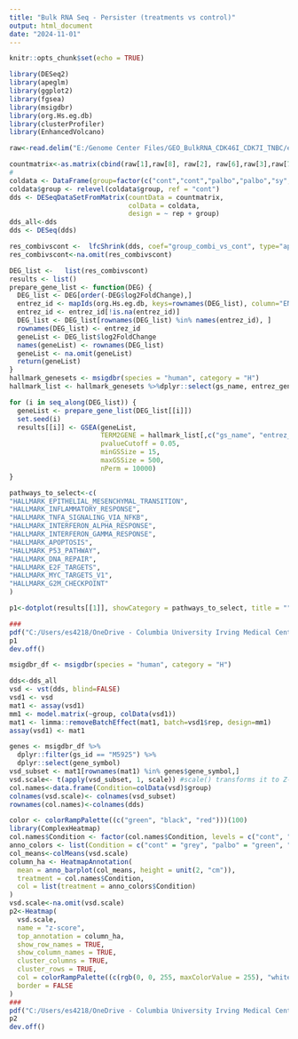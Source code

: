 ---
title: "Bulk RNA Seq - Persister (treatments vs control)"
output: html_document
date: "2024-11-01"
---

```{r setup, include=FALSE}
knitr::opts_chunk$set(echo = TRUE)
```

```{r Library}
library(DESeq2) 
library(apeglm) 
library(ggplot2)
library(fgsea)
library(msigdbr)
library(org.Hs.eg.db) 
library(clusterProfiler) 
library(EnhancedVolcano)
```

```{r DEG}
raw<-read.delim("E:/Genome Center Files/GEO_BulkRNA_CDK46I_CDK7I_TNBC/est_counts_genes_kallisto.txt", header=TRUE, row.names=1)

countmatrix<-as.matrix(cbind(raw[1],raw[8], raw[2], raw[6],raw[3],raw[7], raw[5], raw[4]))
#
coldata <- DataFrame(group=factor(c("cont","cont","palbo","palbo","sy","sy","combi","combi")),rep=factor(c("batch1","batch2","batch1","batch3","batch3","batch2","batch1","batch2")))
coldata$group <- relevel(coldata$group, ref = "cont")
dds <- DESeqDataSetFromMatrix(countData = countmatrix,
                              colData = coldata, 
                              design = ~ rep + group)
dds_all<-dds
dds <- DESeq(dds)

res_combivscont <-  lfcShrink(dds, coef="group_combi_vs_cont", type="apeglm")
res_combivscont<-na.omit(res_combivscont)
```

```{r GSEA}
DEG_list <-   list(res_combivscont)
results <- list()
prepare_gene_list <- function(DEG) {
  DEG_list <- DEG[order(-DEG$log2FoldChange),]
  entrez_id <- mapIds(org.Hs.eg.db, keys=rownames(DEG_list), column="ENTREZID", keytype="SYMBOL")
  entrez_id <- entrez_id[!is.na(entrez_id)]
  DEG_list <- DEG_list[rownames(DEG_list) %in% names(entrez_id), ]
  rownames(DEG_list) <- entrez_id
  geneList <- DEG_list$log2FoldChange
  names(geneList) <- rownames(DEG_list)
  geneList <- na.omit(geneList)
  return(geneList)
}
hallmark_genesets <- msigdbr(species = "human", category = "H")
hallmark_list <- hallmark_genesets %>%dplyr::select(gs_name, entrez_gene, gene_symbol)

for (i in seq_along(DEG_list)) {
  geneList <- prepare_gene_list(DEG_list[[i]])
  set.seed(i)
  results[[i]] <- GSEA(geneList,
                       TERM2GENE = hallmark_list[,c("gs_name", "entrez_gene")],
                       pvalueCutoff = 0.05, 
                       minGSSize = 15,
                       maxGSSize = 500,
                       nPerm = 10000)
}
```

```{r GSEA Dotplot}
pathways_to_select<-c(
"HALLMARK_EPITHELIAL_MESENCHYMAL_TRANSITION",
"HALLMARK_INFLAMMATORY_RESPONSE",
"HALLMARK_TNFA_SIGNALING_VIA_NFKB",
"HALLMARK_INTERFERON_ALPHA_RESPONSE",
"HALLMARK_INTERFERON_GAMMA_RESPONSE",
"HALLMARK_APOPTOSIS",
"HALLMARK_P53_PATHWAY",
"HALLMARK_DNA_REPAIR",
"HALLMARK_E2F_TARGETS",
"HALLMARK_MYC_TARGETS_V1",
"HALLMARK_G2M_CHECKPOINT"
)

p1<-dotplot(results[[1]], showCategory = pathways_to_select, title = "" , split=".sign") + facet_grid(.~.sign)

###
pdf("C:/Users/es4218/OneDrive - Columbia University Irving Medical Center/1-5. CDK4i+CDK7i bresat cancer/RNA Seq/RNA Seq - TNBC CDK46i, CDK7i Persister/dotplot.pdf", width = 6, height = 6)
p1
dev.off()
```

```{r heatmap}
msigdbr_df <- msigdbr(species = "human", category = "H")

dds<-dds_all
vsd <- vst(dds, blind=FALSE)
vsd1 <- vsd
mat1 <- assay(vsd1)
mm1 <- model.matrix(~group, colData(vsd1))
mat1 <- limma::removeBatchEffect(mat1, batch=vsd1$rep, design=mm1)
assay(vsd1) <- mat1

genes <- msigdbr_df %>%
  dplyr::filter(gs_id == "M5925") %>%
  dplyr::select(gene_symbol)
vsd_subset <- mat1[rownames(mat1) %in% genes$gene_symbol,]
vsd.scale<- t(apply(vsd_subset, 1, scale)) #scale() transforms it to Z-scale
col.names<-data.frame(Condition=colData(vsd)$group) 
colnames(vsd.scale)<- colnames(vsd_subset)
rownames(col.names)<-colnames(dds)

color <- colorRampPalette((c("green", "black", "red")))(100)
library(ComplexHeatmap)
col.names$Condition <- factor(col.names$Condition, levels = c("cont", "sy", "palbo", "combi"))
anno_colors <- list(Condition = c("cont" = "grey", "palbo" = "green", "sy" = "blue", "combi" = "red"))
col_means<-colMeans(vsd.scale)
column_ha <- HeatmapAnnotation(
  mean = anno_barplot(col_means, height = unit(2, "cm")),
  treatment = col.names$Condition,
  col = list(treatment = anno_colors$Condition)
)
vsd.scale<-na.omit(vsd.scale)
p2<-Heatmap(
  vsd.scale,
  name = "z-score",
  top_annotation = column_ha,
  show_row_names = TRUE,
  show_column_names = TRUE,
  cluster_columns = TRUE,
  cluster_rows = TRUE,
  col = colorRampPalette((c(rgb(0, 0, 255, maxColorValue = 255), "white", rgb(249, 64, 64, maxColorValue = 255))))(100),
  border = FALSE
)
###
pdf("C:/Users/es4218/OneDrive - Columbia University Irving Medical Center/1-5. CDK4i+CDK7i bresat cancer/RNA Seq/RNA Seq - TNBC CDK46i, CDK7i Persister/heatmap.pdf", width = 6, height = 6)
p2
dev.off()
```



